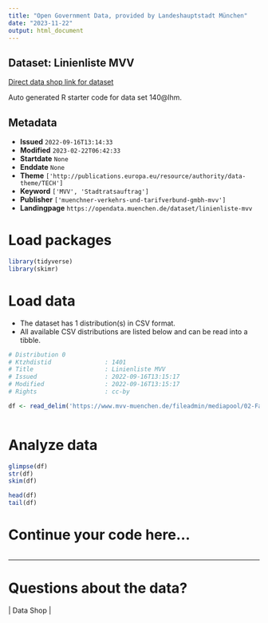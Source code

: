 ```yaml
---
title: "Open Government Data, provided by Landeshauptstadt München"
date: "2023-11-22"
output: html_document
---
```


## Dataset: Linienliste MVV

[Direct data shop link for dataset](https://opendata.muenchen.de/dataset/linienliste-mvv)

Auto generated R starter code for data set 140@lhm.

## Metadata

- **Issued** `2022-09-16T13:14:33`
- **Modified** `2023-02-22T06:42:33`
- **Startdate** `None`
- **Enddate** `None`
- **Theme** `['http://publications.europa.eu/resource/authority/data-theme/TECH']`
- **Keyword** `['MVV', 'Stadtratsauftrag']`
- **Publisher** `['muenchner-verkehrs-und-tarifverbund-gmbh-mvv']`
- **Landingpage** `https://opendata.muenchen.de/dataset/linienliste-mvv`


# Load packages

```r

library(tidyverse)
library(skimr)

```

# Load data

-   The dataset has 1 distribution(s) in CSV format.
-   All available CSV distributions are listed below and can be read into a tibble.

```r

# Distribution 0
# Ktzhdistid               : 1401
# Title                    : Linienliste MVV
# Issued                   : 2022-09-16T13:15:17
# Modified                 : 2022-09-16T13:15:17
# Rights                   : cc-by

df <- read_delim('https://www.mvv-muenchen.de/fileadmin/mediapool/02-Fahrplanauskunft/03-Downloads/openData/mvvlines_openData.csv')



```

# Analyze data

```r

glimpse(df)
str(df)
skim(df)

head(df)
tail(df)

```

# Continue your code here...

```r

```

------------------------------------------------------------------------

# Questions about the data?

 | Data Shop | 
